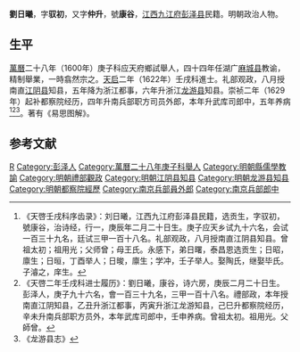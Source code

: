 '''劉日曦'''，字'''驭初'''，又字'''仲升'''，號'''康谷'''，[[江西|江西]][[九江府|九江府]][[彭泽县|彭泽县]]民籍。明朝政治人物。

==生平==
[[萬曆|萬曆]]二十八年（1600年）庚子科应天府鄉試舉人，四十四年任湖广[[麻城县|麻城县]]教谕，精制舉業，一時翕然宗之。[[天启|天启]]二年（1622年）壬戌科進士。礼部观政，八月授南直[[江阴县|江阴县]]知县，五年降为浙江都事，六年升浙江[[龙游县|龙游县]]知县。崇祯二年（1629年）起补都察院经历，四年升南兵部职方司员外郎，本年升武库司郎中，五年养病<ref>《天啓壬戌科序齿录》：刘日曦，江西九江府彭泽县民籍，选贡生，字驭初，號康谷，治诗经，行一，庚辰年二月二十日生。庚子应天乡试九十六名，会试一百三十九名，廷试三甲一百十八名。礼部观政，八月授南直江阴县知县。曾祖太初；祖用光；父师曾；母王氏。永感下，弟日曙，泰昌恩选贡生；日昭，廪生；日晅，丁酉举人；日晙，廪生；学冲，壬子举人。娶陶氏，继娶毕氏。子濬之，庠生。</ref><ref>《天啓二年壬戌科进士履历》：劉日曦，康谷，诗六房，庚辰二月二十日生。彭泽人，庚子九十六名，會一百三十九名，三甲一百十八名。禮部政，本年授南直江阴知县，乙丑升浙江都事，丙寅升浙江龙游知县，己巳升都察院经历，辛未升南兵部职方员外，本年武库司郎中，壬申养病。曾祖太初。祖用光。父師曾。</ref><ref>《龙游县志》</ref>。著有《易思图解》。

==参考文献==
{{reflist}}

{{天啓二年壬戌科殿試金榜}}

{{Authority control}}

{{DEFAULTSORT:}}
[[Category:劉姓|R]]
[[Category:彭泽人|Category:彭泽人]]
[[Category:萬曆二十八年庚子科舉人|Category:萬曆二十八年庚子科舉人]]
[[Category:明朝縣儒學教諭|Category:明朝縣儒學教諭]]
[[Category:明朝禮部觀政|Category:明朝禮部觀政]]
[[Category:明朝江阴县知县|Category:明朝江阴县知县]]
[[Category:明朝龙游县知县|Category:明朝龙游县知县]]
[[Category:明朝都察院經歷|Category:明朝都察院經歷]]
[[Category:南京兵部員外郎|Category:南京兵部員外郎]]
[[Category:南京兵部郎中|Category:南京兵部郎中]]


{{明朝官员小作品}}